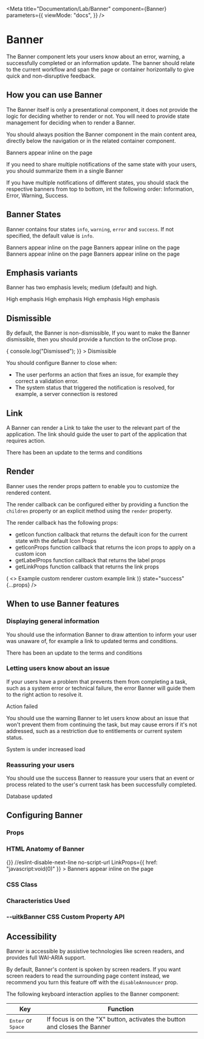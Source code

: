 
<Meta
  title="Documentation/Lab/Banner"
  component={Banner}
  parameters={{
    viewMode: "docs",
  }}
/>

# Banner

The Banner component lets your users know about an error, warning, a successfully completed or an information update. The banner should relate to the current workflow
and span the page or container horizontally to give quick and non-disruptive feedback.

## How you can use Banner

The Banner itself is only a presentational component, it does not provide the logic for deciding whether to render
or not. You will need to provide state management for deciding when to render a Banner.

You should always position the Banner component in the main content area, directly below
the navigation or in the related container component.

<Canvas>
  <Banner>Banners appear inline on the page</Banner>
</Canvas>

If you need to share multiple notifications of the same state with your users, you should summarize them in a single Banner

If you have multiple notifications of different states, you should stack the respective banners from top to bottom,
int the following order: Information, Error, Warning, Success.

## Banner States

Banner contains four states `info`, `warning`, `error` and `success`. If not specified, the default value is `info`.

<Canvas>
  <StackLayout gap={2}>
    <Banner>Banners appear inline on the page</Banner>
    <Banner state="warning">Banners appear inline on the page</Banner>
    <Banner state="error">Banners appear inline on the page</Banner>
    <Banner state="success">Banners appear inline on the page</Banner>
  </StackLayout>
</Canvas>

## Emphasis variants

Banner has two emphasis levels; medium (default) and high.

<Canvas>
  <StackLayout gap={2}>
    <Banner emphasis="high">High emphasis</Banner>
    <Banner emphasis="high" state="warning">
      High emphasis
    </Banner>
    <Banner emphasis="high" state="error">
      High emphasis
    </Banner>
    <Banner emphasis="high" state="success">
      High emphasis
    </Banner>
  </StackLayout>
</Canvas>

## Dismissible

By default, the Banner is non-dismissible, If you want to make the Banner dismissible, then you should provide a function
to the onClose prop.

<Canvas>
  <Banner
    onClose={() => {
      console.log("Dismissed");
    }}
  >
    Dismissible
  </Banner>
</Canvas>

You should configure Banner to close when:

- The user performs an action that fixes an issue, for example they correct a validation error.
- The system status that triggered the notification is resolved, for example, a server connection is restored

## Link

A Banner can render a Link to take the user to the relevant part of the application. The link should
guide the user to part of the application that requires action.

<Canvas>
  <Banner
    //eslint-disable-next-line no-script-url
    LinkProps={{ href: "javascript:void(0)" }}
  >
    There has been an update to the terms and conditions
  </Banner>
</Canvas>

## Render

Banner uses the render props pattern to enable you to customize the rendered content.

The render callback can be configured either by providing a function the `children` property
or an explicit method using the `render` property.

The render callback has the following props:

- getIcon function callback that returns the default icon for the current state with the default Icon Props
- getIconProps function callback that returns the icon props to apply on a custom icon
- getLabelProps function callback that returns the label props
- getLinkProps function callback that returns the link props

<Canvas>
  <Banner
    render={({ Icon, getIconProps, getLabelProps, getLinkProps }) => (
      <>
        <Icon {...getIconProps()} aria-label={"Success"} />
        <span {...getLabelProps()}>
          Example custom renderer
          <Link {...getLinkProps()}>custom example link</Link>
        </span>
      </>
    )}
    state="success"
    {...props}
  />
</Canvas>

## When to use Banner features

### Displaying general information

You should use the information Banner to draw attention to inform your user was unaware of, for example a link to updated terms and conditions.

<Canvas>
  <Banner
    //eslint-disable-next-line no-script-url
    LinkProps={{ href: "javascript:void(0)" }}
  >
    There has been an update to the terms and conditions
  </Banner>
</Canvas>

### Letting users know about an issue

If your users have a problem that prevents them from completing a task, such as a system error
or technical failure, the error Banner will guide them to the right action to resolve it.

<Canvas>
  <Banner
    //eslint-disable-next-line no-script-url
    LinkProps={{ href: "javascript:void(0)" }}
    state="error"
  >
    Action failed
  </Banner>
</Canvas>

You should use the warning Banner to let users know about an issue that won't prevent them from
continuing the task, but may cause errors if it's not addressed, such as a restriction due to entitlements
or current system status.

<Canvas>
  <Banner
    //eslint-disable-next-line no-script-url
    LinkProps={{ href: "javascript:void(0)" }}
    state="warning"
  >
    System is under increased load
  </Banner>
</Canvas>

### Reassuring your users

You should use the success Banner to reassure your users that an event or process related to the user's current
task has been successfully completed.

<Canvas>
  <Banner
    //eslint-disable-next-line no-script-url
    LinkProps={{ href: "javascript:void(0)" }}
    state="success"
  >
    Database updated
  </Banner>
</Canvas>

## Configuring Banner

### Props

<ArgsTable of={Banner} />

### HTML Anatomy of Banner

<Canvas>
  <ComponentAnatomy>
    <Banner
      onClose={() => {}}
      //eslint-disable-next-line no-script-url
      LinkProps={{ href: "javascript:void(0)" }}
    >
      Banners appear inline on the page
    </Banner>
  </ComponentAnatomy>
</Canvas>

### CSS Class

<CSSClassTable of={Banner} />

### Characteristics Used

<CharacteristicUsage of={Banner} />

### --uitkBanner CSS Custom Property API

<CSSVariableTable of={Banner} />

## Accessibility

Banner is accessible by assistive technologies like screen readers, and provides full WAI-ARIA support.

By default, Banner's content is spoken by screen readers. If you want screen readers to read the
surrounding page content instead, we recommend you turn this feature off with the `disableAnnouncer`
prop.

The following keyboard interaction applies to the Banner component:

| Key                                  | Function                                                                  |
| ------------------------------------ | ------------------------------------------------------------------------- |
| <kbd>Enter</kbd> or <kbd>Space</kbd> | If focus is on the "X" button, activates the button and closes the Banner |
